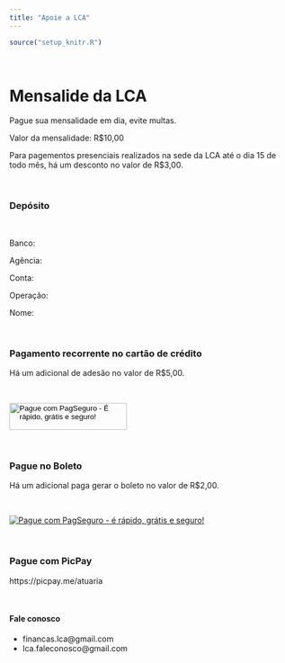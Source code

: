 ```yaml
---
title: "Apoie a LCA"
---
```


```r
source("setup_knitr.R")
```

<br>

# Mensalide da LCA

Pague sua mensalidade em dia, evite multas.

Valor da mensalidade: R$10,00

Para pagementos presenciais realizados na sede da LCA até o dia 15 de todo mês, há um desconto no valor de R$3,00.

<br>

### Depósito

<br>

Banco:

Agência:

Conta:

Operação:

Nome:

<br>

### Pagamento recorrente no cartão de crédito

Há um adicional de adesão no valor de R$5,00.

<br>

<!-- INICIO FORMULARIO BOTAO PAGSEGURO: NAO EDITE OS COMANDOS DAS LINHAS ABAIXO -->
<form action="https://pagseguro.uol.com.br/pre-approvals/request.html" method="post">
<input type="hidden" name="code" value="22D216FF6868D63AA406CFBE7ABE8E3F" />
<input type="hidden" name="iot" value="button" />
<input type="image" src="https://stc.pagseguro.uol.com.br/public/img/botoes/assinaturas/209x48-assinar-azul-assina.gif" name="submit" alt="Pague com PagSeguro - É rápido, grátis e seguro!" width="209" height="48" />
</form>
<!-- FINAL FORMULARIO BOTAO PAGSEGURO -->

<br>

### Pague no Boleto

Há um adicional paga gerar o boleto no valor de R$2,00.

<br>

<!-- INICIO DO BOTAO PAGSEGURO --><a href="https://pag.ae/7U-xypu68/button" target="_blank" title="Pagar com PagSeguro"><img src="https://assets.pagseguro.com.br/ps-integration-assets/botoes/pagamentos/205x30-pagar-azul.gif" alt="Pague com PagSeguro - é rápido, grátis e seguro!" /></a><!-- FIM DO BOTAO PAGSEGURO -->

<br>

### Pague com PicPay

https://picpay.me/atuaria

<br>

#### Fale conosco

- financas.lca@gmail.com
- lca.faleconosco@gmail.com